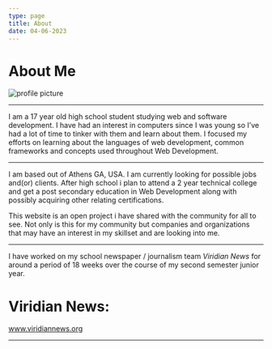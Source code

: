 ```yaml
---
type: page
title: About
date: 04-06-2023
---
```


# About Me

![profile picture](/public/images/proPic.jpeg)

---

I am a 17 year old high school student studying web and software development.
I have had an interest in computers since I was young so I’ve had a lot of time to
tinker with them and learn about them. I focused my efforts on learning about the
languages of web development, common frameworks and concepts used throughout Web Development.

---

I am based out of Athens GA, USA. I am currently looking for possible jobs and(or)
clients. After high school i plan to attend a 2 year technical college and get a
post secondary education in Web Development along with possibly acquiring other relating certifications.

This website is an open project i have shared with the community for all to see.
Not only is this for my community but companies and organizations that may have
an interest in my skillset and are looking into me.

---

I have worked on my school newspaper / journalism team *Viridian News* for around a period
of 18 weeks over the course of my second semester junior year.

# Viridian News:
www.viridiannews.org

---